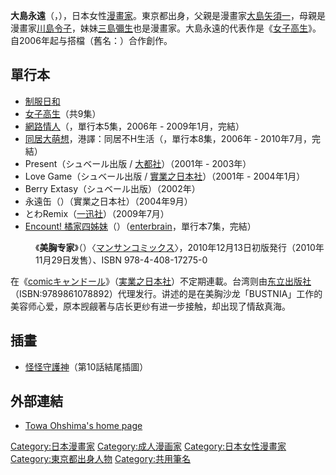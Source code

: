 {{japanese|japanese=大島永遠|kana=おおしま とわ|romaji=Ōshima Towa}}

'''大島永遠'''（{{lang-ja|おおしま とわ}}，{{bd|1979年|2月2日|catIdx=Towa, Ooshima}}），日本女性[[漫畫家|漫畫家]]。東京都出身，父親是漫畫家[[大島矢須一|大島矢須一]]，母親是漫畫家[[川島令子|川島令子]]，妹妹[[三島彌生|三島彌生]]也是漫畫家。大島永遠的代表作是《[[女子高生_(漫畫)|女子高生]]》。自2006年起与搭檔{{tsl|ja|大島智}}（舊名：{{lang|ja|二階堂みつき}}）合作創作。

== 單行本 ==
* [[制服日和|制服日和]]
* [[女子高生_(漫畫)|女子高生]]（共9集）
* [[網路情人_(漫畫)|網路情人]]（{{lang|ja|メルカノ。}}，單行本5集，2006年 - 2009年1月，完結）
* [[同居大萌想|同居大萌想]]，港譯：同居不H生活（{{lang|ja|同棲レシピ}}，單行本8集，2006年 - 2010年7月，完結）
* Present（シュベール出版 / [[大都社|大都社]]）（2001年 - 2003年）
* Love Game（シュベール出版 / [[實業之日本社|實業之日本社]]）（2001年 - 2004年1月）
* Berry Extasy（シュベール出版）（2002年）
* 永遠缶（{{lang|ja|とわ缶}}）（實業之日本社）（2004年9月）
* とわRemix（[[一迅社|一迅社]]）（2009年7月）
* [[Encount!_橘家四姊妹|Encount! 橘家四姊妹]]（{{lang|ja|四姉妹エンカウント}}）（[[enterbrain|enterbrain]]，單行本7集，完結）
:《'''美胸专家'''》（{{lang-ja|バステティシャン}}）〈[[マンサンコミックス|マンサンコミックス]]〉，2010年12月13日初版発行（2010年11月29日发售）、ISBN 978-4-408-17275-0
在《[[comicキャンドール|comicキャンドール]]》（[[実業之日本社|実業之日本社]]）不定期連載。台湾则由[[东立出版社|东立出版社]]（ISBN:9789861078892）代理发行。讲述的是在美胸沙龙「BUSTNIA」工作的美容师心爱，原本觊觎著与店长更纱有进一步接触，却出现了情敌真海。

== 插畫 ==
* [[怪怪守護神|怪怪守護神]]（第10話結尾插圖）

== 外部連結 ==
* [http://towa-o.com/index.html Towa Ohshima's home page]{{Wayback|url=http://towa-o.com/index.html |date=20070927022742 }}

{{Authority control}}
{{DEFAULTSORT:Ooshima Towa}}
[[Category:日本漫畫家|Category:日本漫畫家]]
[[Category:成人漫画家|Category:成人漫画家]]
[[Category:日本女性漫畫家|Category:日本女性漫畫家]]
[[Category:東京都出身人物|Category:東京都出身人物]]
[[Category:共用筆名|Category:共用筆名]]